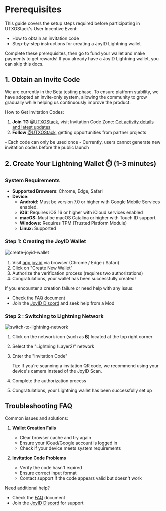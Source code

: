 
# Prerequisites

This guide covers the setup steps required before participating in UTXOStack's User Incentive Event:
- How to obtain an invitation code
- Step-by-step instructions for creating a JoyID Lightning wallet

Complete these prerequisites, then go to fund your wallet and make payments to get rewards!
If you already have a JoyID Lightning wallet, you can skip this docs.

## 1. Obtain an Invite Code
We are currently in the Beta testing phase. To ensure platform stability, we have adopted an invite-only system, allowing the community to grow gradually while helping us continuously improve the product.

How to Get Invitation Codes:
1. **Join TG** [@UTXOStack](https://t.me/utxo_stack), visit Invitation Code Zone: [Get activity details and latest updates](https://t.me/utxo_stack/13343)
2. **Follow** [@UTXOStack](https://x.com/utxostack), getting opportunities from partner projects

<Callout type="info">
- Each code can only be used once
- Currently, users cannot generate new invitation codes before the public launch
</Callout>

## 2. Create Your Lightning Wallet ⏱️ (1-3 minutes)

### System Requirements
- **Supported Browsers**: Chrome, Edge, Safari
- **Device**: 
  - **Android:** Must be version 7.0 or higher with Google Mobile Services enabled.
  - **iOS:** Requires iOS 16 or higher with iCloud services enabled
  - **macOS:** Must be macOS Catalina or higher with Touch ID support.
  - **Windows:** Requires TPM (Trusted Platform Module)
  - **Linux:** Supported

### Step 1: Creating the JoyID Wallet

![create-joyid-wallet](/image/create-joyid-wallet.gif)

1. Visit [app.joy.id](https://app.joy.id/) via browser (Chrome / Edge / Safari)
2. Click on "Create New Wallet"
3. Authorize the verification process (requires two authorizations)
4. Congratulations, your wallet has been successfully created!

<Callout emoji="💡">
If you encounter a creation failure or need help with any issus:

- Check the [FAQ](https://www.notion.so/ca5b5cd04d7e4fd3899ce6c65b334fcc?pvs=21) document
- Join the [JoyID Discord](https://discord.com/invite/77MyakRKVB) and seek help from a Mod
</Callout>

### Step 2 : Switching to Lightning Network

![switch-to-lightning-network](/image/switch-network.gif)

1. Click on the network icon (such as **₿**) located at the top right corner
2. Select the "Lightning (Layer2)" network
3. Enter the "Invitation Code"
    
    <Callout emoji="💡">
    Tip: If you're scanning a invitation QR code, we recommend using your device's camera instead of the JoyID Scan.
    </Callout>
    
4. Complete the authorization process
5. Congratulations, your Lightning wallet has been successfully set up

## Troubleshooting FAQ
Common issues and solutions:
1. **Wallet Creation Fails**
   - Clear browser cache and try again
   - Ensure your iCoud/Google account is logged in
   - Check if your device meets system requirements

2. **Invitation Code Problems**
   - Verify the code hasn't expired
   - Ensure correct input format
   - Contact support if the code appears valid but doesn't work

Need additional help?
- Check the [FAQ](/faqs) document
- Join the [JoyID Discord](https://discord.com/invite/77MyakRKVB) for support

